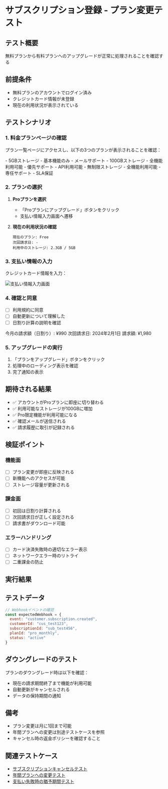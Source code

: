 # サブスクリプション登録 - プラン変更テスト

## テスト概要
無料プランから有料プランへのアップグレードが正常に処理されることを確認する

## 前提条件
- 無料プランのアカウントでログイン済み
- クレジットカード情報が未登録
- 現在の利用状況が表示されている

## テストシナリオ

### 1. 料金プランページの確認

プラン一覧ページにアクセスし、以下の3つのプランが表示されることを確認：

<PricingTable>
  <Plan name="Free" price="¥0/月">
    - 5GBストレージ
    - 基本機能のみ
    - メールサポート
  </Plan>
  
  <Plan name="Pro" price="¥1,980/月" recommended>
    - 100GBストレージ
    - 全機能利用可能
    - 優先サポート
    - API利用可能
  </Plan>
  
  <Plan name="Business" price="¥9,800/月">
    - 無制限ストレージ
    - 全機能利用可能
    - 専任サポート
    - SLA保証
  </Plan>
</PricingTable>

### 2. プランの選択

1. **Proプランを選択**
   - 「Proプランにアップグレード」ボタンをクリック
   - 支払い情報入力画面へ遷移

2. **現在の利用状況の確認**
   ```
   現在のプラン: Free
   次回請求日: -
   利用中のストレージ: 2.3GB / 5GB
   ```

### 3. 支払い情報の入力

クレジットカード情報を入力：

![支払い情報入力画面](./billing-info.png)

### 4. 確認と同意

- [ ] 利用規約に同意
- [ ] 自動更新について理解した
- [ ] 日割り計算の説明を確認

<BillingPreview>
  今月の請求額（日割り）: ¥990
  次回請求日: 2024年2月1日
  請求額: ¥1,980
</BillingPreview>

### 5. アップグレードの実行

1. 「プランをアップグレード」ボタンをクリック
2. 処理中のローディング表示を確認
3. 完了通知の表示

## 期待される結果

- ✅ アカウントがProプランに即座に切り替わる
- ✅ 利用可能なストレージが100GBに増加
- ✅ Pro限定機能が利用可能になる
- ✅ 確認メールが送信される
- ✅ 請求履歴に取引が記録される

## 検証ポイント

### 機能面
- [ ] プラン変更が即座に反映される
- [ ] 新機能へのアクセスが可能
- [ ] ストレージ容量が更新される

### 課金面
- [ ] 初回は日割り計算される
- [ ] 次回請求日が正しく設定される
- [ ] 請求書がダウンロード可能

### エラーハンドリング
- [ ] カード決済失敗時の適切なエラー表示
- [ ] ネットワークエラー時のリトライ
- [ ] 二重課金の防止

## 実行結果
<TestResult status="not-executed" />

## テストデータ

```javascript
// Webhookイベントの確認
const expectedWebhook = {
  event: "customer.subscription.created",
  customerId: "cus_test123",
  subscriptionId: "sub_test456",
  planId: "pro_monthly",
  status: "active"
}
```

## ダウングレードのテスト

プランのダウングレード時は以下を確認：
- 現在の請求期間終了まで機能が利用可能
- 自動更新がキャンセルされる
- データの保持期間の通知

## 備考
- プラン変更は月に1回まで可能
- 年間プランへの変更は別途テストケースを参照
- キャンセル時の返金ポリシーを確認すること

## 関連テストケース
- [サブスクリプションキャンセルテスト](../0002/case.mdx)
- [年間プランへの変更テスト](../0003/case.mdx)
- [支払い失敗時の猶予期間テスト](../0004/case.mdx)